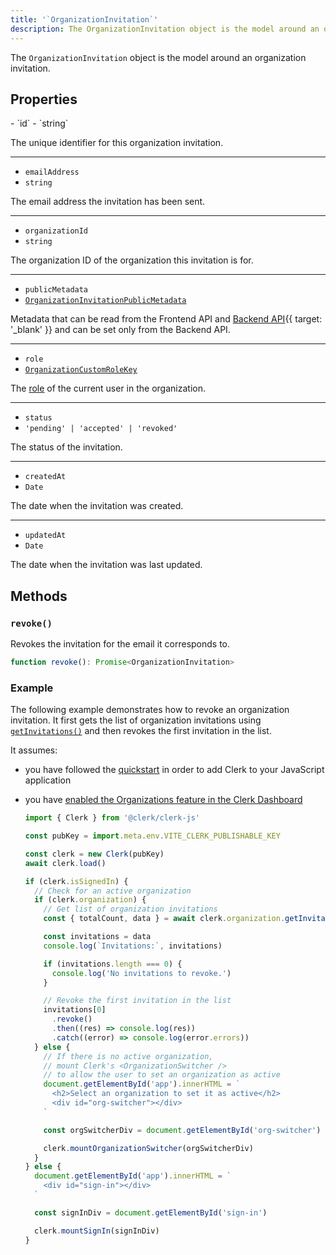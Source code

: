 ```yaml
---
title: '`OrganizationInvitation`'
description: The OrganizationInvitation object is the model around an organization invitation.
---
```


The `OrganizationInvitation` object is the model around an organization invitation.

## Properties

<Properties>
  - `id`
  - `string`

  The unique identifier for this organization invitation.

  ---

  - `emailAddress`
  - `string`

  The email address the invitation has been sent.

  ---

  - `organizationId`
  - `string`

  The organization ID of the organization this invitation is for.

  ---

  - `publicMetadata`
  - [`OrganizationInvitationPublicMetadata`](/docs/references/javascript/types/metadata#organization-invitation-public-metadata)

  Metadata that can be read from the Frontend API and [Backend API](/docs/reference/backend-api){{ target: '_blank' }} and can be set only from the Backend API.

  ---

  - `role`
  - [`OrganizationCustomRoleKey`](/docs/references/javascript/types/organization-custom-role-key)

  The [role](/docs/organizations/roles-permissions) of the current user in the organization.

  ---

  - `status`
  - `'pending' | 'accepted' | 'revoked'`

  The status of the invitation.

  ---

  - `createdAt`
  - `Date`

  The date when the invitation was created.

  ---

  - `updatedAt`
  - `Date`

  The date when the invitation was last updated.
</Properties>

## Methods

### `revoke()`

Revokes the invitation for the email it corresponds to.

```typescript
function revoke(): Promise<OrganizationInvitation>
```

### Example

The following example demonstrates how to revoke an organization invitation. It first gets the list of organization invitations using [`getInvitations()`](/docs/references/javascript/organization#get-invitations) and then revokes the first invitation in the list.

It assumes:

- you have followed the [quickstart](/docs/quickstarts/javascript) in order to add Clerk to your JavaScript application
- you have [enabled the Organizations feature in the Clerk Dashboard](/docs/organizations/overview#enable-organizations-in-your-application)

  ```js {{ filename: 'main.js', mark: [22, 23] }}
  import { Clerk } from '@clerk/clerk-js'

  const pubKey = import.meta.env.VITE_CLERK_PUBLISHABLE_KEY

  const clerk = new Clerk(pubKey)
  await clerk.load()

  if (clerk.isSignedIn) {
    // Check for an active organization
    if (clerk.organization) {
      // Get list of organization invitations
      const { totalCount, data } = await clerk.organization.getInvitations()

      const invitations = data
      console.log(`Invitations:`, invitations)

      if (invitations.length === 0) {
        console.log('No invitations to revoke.')
      }

      // Revoke the first invitation in the list
      invitations[0]
        .revoke()
        .then((res) => console.log(res))
        .catch((error) => console.log(error.errors))
    } else {
      // If there is no active organization,
      // mount Clerk's <OrganizationSwitcher />
      // to allow the user to set an organization as active
      document.getElementById('app').innerHTML = `
        <h2>Select an organization to set it as active</h2>
        <div id="org-switcher"></div>
      `

      const orgSwitcherDiv = document.getElementById('org-switcher')

      clerk.mountOrganizationSwitcher(orgSwitcherDiv)
    }
  } else {
    document.getElementById('app').innerHTML = `
      <div id="sign-in"></div>
    `

    const signInDiv = document.getElementById('sign-in')

    clerk.mountSignIn(signInDiv)
  }
  ```
